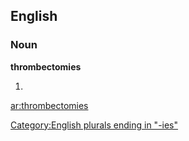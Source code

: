 ==English==

===Noun===
'''thrombectomies'''

# {{plural of|[[thrombectomy]]}}

[[Category:English plurals ending in "-ies"]]

[[ar:thrombectomies]]